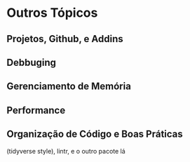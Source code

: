 # Outros Tópicos {#other-topics}

## Projetos, Github, e Addins

## Debbuging

## Gerenciamento de Memória

## Performance

## Organização de Código e Boas Práticas

(tidyverse style), lintr, e o outro pacote lá
